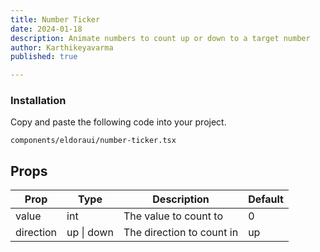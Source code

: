 ```yaml
---
title: Number Ticker
date: 2024-01-18
description: Animate numbers to count up or down to a target number
author: Karthikeyavarma
published: true

---
```


<ComponentPreview name="number-ticker-demo" />

<Steps>

### Installation

Copy and paste the following code into your project.

```text
components/eldoraui/number-ticker.tsx
```

<ComponentSource name="number-ticker" />

</Steps>

## Props

| Prop      | Type       | Description               | Default |
| --------- | ---------- | ------------------------- | ------- |
| value     | int        | The value to count to     | 0       |
| direction | up \| down | The direction to count in | up      |
